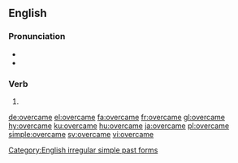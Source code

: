 ==English==

===Pronunciation===
* {{IPA|/ɔvəɹˈkeɪm/|lang=en}}
* {{rhymes|eɪm|lang=en}}

===Verb===
{{head|en}}

# {{en-simple past of|overcome}}

[[Category:English irregular simple past forms]]

[[de:overcame]]
[[el:overcame]]
[[fa:overcame]]
[[fr:overcame]]
[[gl:overcame]]
[[hy:overcame]]
[[ku:overcame]]
[[hu:overcame]]
[[ja:overcame]]
[[pl:overcame]]
[[simple:overcame]]
[[sv:overcame]]
[[vi:overcame]]